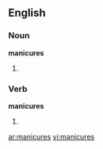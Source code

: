 ==English==

===Noun===
'''manicures'''

# {{plural of|[[manicure]]}}

===Verb===
'''manicures'''

# {{third-person singular of|[[manicure]]}}

[[ar:manicures]]
[[vi:manicures]]